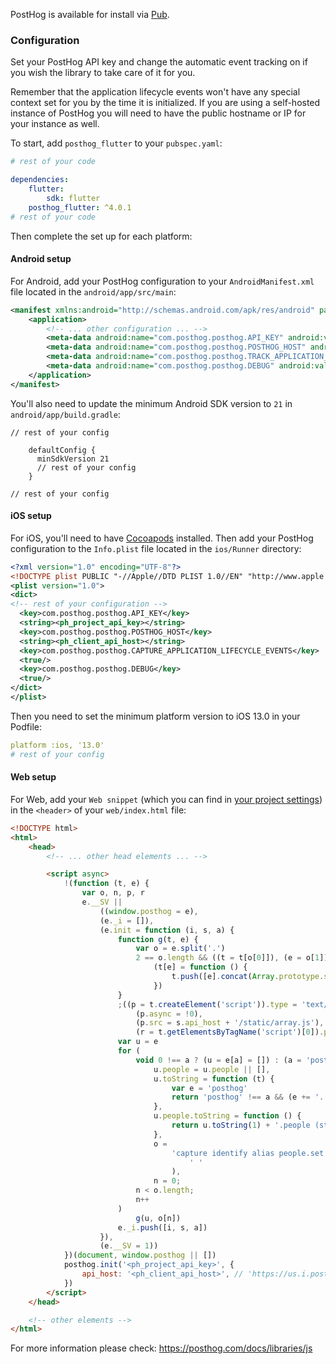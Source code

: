 PostHog is available for install via [Pub](https://pub.dev/packages/posthog_flutter).

### Configuration

Set your PostHog API key and change the automatic event tracking on if you wish the library to take care of it for you.

Remember that the application lifecycle events won't have any special context set for you by the time it is initialized. If you are using a self-hosted instance of PostHog you will need to have the public hostname or IP for your instance as well.

To start, add `posthog_flutter` to your `pubspec.yaml`:

```yaml file=pubspec.yaml
# rest of your code

dependencies:
    flutter:
        sdk: flutter
    posthog_flutter: ^4.0.1
# rest of your code
```

Then complete the set up for each platform:

#### Android setup

For Android, add your PostHog configuration to your `AndroidManifest.xml` file located in the `android/app/src/main`:

```xml file=android/app/src/main/AndroidManifest.xml
<manifest xmlns:android="http://schemas.android.com/apk/res/android" package="your.package.name">
    <application>
        <!-- ... other configuration ... -->
        <meta-data android:name="com.posthog.posthog.API_KEY" android:value="<ph_project_api_key>" />
        <meta-data android:name="com.posthog.posthog.POSTHOG_HOST" android:value="<ph_client_api_host>" />  <!-- usually 'https://us.i.posthog.com' or 'https://eu.i.posthog.com' -->
        <meta-data android:name="com.posthog.posthog.TRACK_APPLICATION_LIFECYCLE_EVENTS" android:value="true" />
        <meta-data android:name="com.posthog.posthog.DEBUG" android:value="true" />
    </application>
</manifest>
```

You'll also need to update the minimum Android SDK version to `21` in `android/app/build.gradle`:

```gradle_kotlin file=android/app/build.gradle
// rest of your config

    defaultConfig {
      minSdkVersion 21
      // rest of your config
    }

// rest of your config
```

#### iOS setup

For iOS, you'll need to have [Cocoapods](https://guides.cocoapods.org/using/getting-started.html) installed. Then add your PostHog configuration to the `Info.plist` file located in the `ios/Runner` directory:

```xml file=ios/Runner/Info.plist
<?xml version="1.0" encoding="UTF-8"?>
<!DOCTYPE plist PUBLIC "-//Apple//DTD PLIST 1.0//EN" "http://www.apple.com/DTDs/PropertyList-1.0.dtd">
<plist version="1.0">
<dict>
<!-- rest of your configuration -->
  <key>com.posthog.posthog.API_KEY</key>
  <string><ph_project_api_key></string>
  <key>com.posthog.posthog.POSTHOG_HOST</key>
  <string><ph_client_api_host></string>
  <key>com.posthog.posthog.CAPTURE_APPLICATION_LIFECYCLE_EVENTS</key>
  <true/>
  <key>com.posthog.posthog.DEBUG</key>
  <true/>
</dict>
</plist>
```

Then you need to set the minimum platform version to iOS 13.0 in your Podfile:

```yaml file=ios/Podfile
platform :ios, '13.0'
# rest of your config
```

#### Web setup

For Web, add your `Web snippet` (which you can find in [your project settings](https://us.posthog.com/settings/project#snippet)) in the `<header>` of your `web/index.html` file:

```html file=web/index.html
<!DOCTYPE html>
<html>
    <head>
        <!-- ... other head elements ... -->

        <script async>
            !(function (t, e) {
                var o, n, p, r
                e.__SV ||
                    ((window.posthog = e),
                    (e._i = []),
                    (e.init = function (i, s, a) {
                        function g(t, e) {
                            var o = e.split('.')
                            2 == o.length && ((t = t[o[0]]), (e = o[1])),
                                (t[e] = function () {
                                    t.push([e].concat(Array.prototype.slice.call(arguments, 0)))
                                })
                        }
                        ;((p = t.createElement('script')).type = 'text/javascript'),
                            (p.async = !0),
                            (p.src = s.api_host + '/static/array.js'),
                            (r = t.getElementsByTagName('script')[0]).parentNode.insertBefore(p, r)
                        var u = e
                        for (
                            void 0 !== a ? (u = e[a] = []) : (a = 'posthog'),
                                u.people = u.people || [],
                                u.toString = function (t) {
                                    var e = 'posthog'
                                    return 'posthog' !== a && (e += '.' + a), t || (e += ' (stub)'), e
                                },
                                u.people.toString = function () {
                                    return u.toString(1) + '.people (stub)'
                                },
                                o =
                                    'capture identify alias people.set people.set_once set_config register register_once unregister opt_out_capturing has_opted_out_capturing opt_in_capturing reset isFeatureEnabled onFeatureFlags getFeatureFlag getFeatureFlagPayload reloadFeatureFlags group updateEarlyAccessFeatureEnrollment getEarlyAccessFeatures getActiveMatchingSurveys getSurveys getNextSurveyStep onSessionId'.split(
                                        ' '
                                    ),
                                n = 0;
                            n < o.length;
                            n++
                        )
                            g(u, o[n])
                        e._i.push([i, s, a])
                    }),
                    (e.__SV = 1))
            })(document, window.posthog || [])
            posthog.init('<ph_project_api_key>', {
                api_host: '<ph_client_api_host>', // 'https://us.i.posthog.com' or 'https://eu.i.posthog.com'
            })
        </script>
    </head>

    <!-- other elements -->
</html>
```

For more information please check: https://posthog.com/docs/libraries/js
